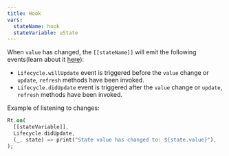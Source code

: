 ```yaml
---
title: Hook
vars:
  stateName: hook
  stateVariable: uState
---
```


When `value` has changed, the <HT>`[[stateName]]`</HT> will emit the following events(learn about it [here](/reactter/core_concepts/lifecycle/)):

- <HE>`Lifecycle.willUpdate`</HE> event is triggered before the `value` change or <HM>`update`</HM>, <HM>`refresh`</HM> methods have been invoked.
- <HE>`Lifecycle.didUpdate`</HE> event is triggered after the `value` change or <HM>`update`</HM>, <HM>`refresh`</HM>  methods have been invoked.

Example of listening to changes:

```dart "Rt.on" "Lifecycle.didUpdate"
Rt.on(
  [[stateVariable]],
  Lifecycle.didUpdate,
  (_, state) => print("State value has changed to: ${state.value}"),
);
```
